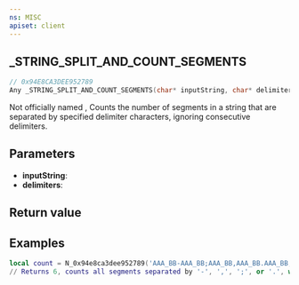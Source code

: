 ```yaml
---
ns: MISC
apiset: client
---
```

## _STRING_SPLIT_AND_COUNT_SEGMENTS

```c
// 0x94E8CA3DEE952789
Any _STRING_SPLIT_AND_COUNT_SEGMENTS(char* inputString, char* delimiters);
```

Not officially named 
, Counts the number of segments in a string that are separated by specified delimiter characters, ignoring consecutive delimiters.

## Parameters
* **inputString**:
* **delimiters**:

## Return value

## Examples

```lua
local count = N_0x94e8ca3dee952789('AAA_BB-AAA_BB;AAA_BB,AAA_BB.AAA_BB;AAA_BB-', '-,;.');
// Returns 6, counts all segments separated by '-', ',', ';', or '.', while ignoring consecutive delimiters.
```